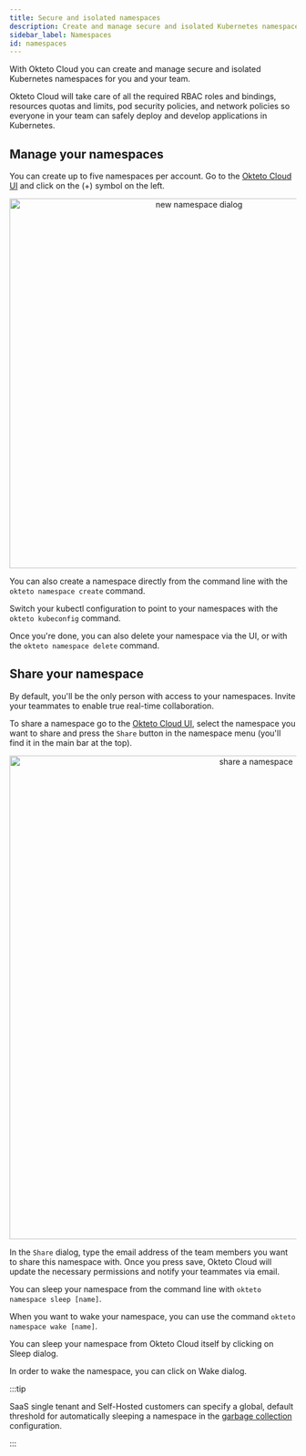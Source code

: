 ```yaml
---
title: Secure and isolated namespaces
description: Create and manage secure and isolated Kubernetes namespaces for you and your team
sidebar_label: Namespaces
id: namespaces
---
```



With Okteto Cloud you can create and manage secure and isolated Kubernetes namespaces for you and your team.

Okteto Cloud will take care of all the required RBAC roles and bindings, resources quotas and limits, pod security policies, and network policies so everyone in your team can safely deploy and develop applications in Kubernetes.

## Manage your namespaces

You can create up to five namespaces per account. Go to the [Okteto Cloud UI](https://cloud.okteto.com/#/?origin=docs) and click on the (+) symbol on the left.

<p align="center"><Image src="/docs/cloud/images/new-dialog.png" alt="new namespace dialog" width="650" /></p>

You can also create a namespace directly from the command line with the `okteto namespace create` command.

Switch your kubectl configuration to point to your namespaces with the `okteto kubeconfig` command.

Once you're done, you can also delete your namespace via the UI, or with the `okteto namespace delete` command.

## Share your namespace

By default, you'll be the only person with access to your namespaces. Invite your teammates to enable true real-time collaboration.

To share a namespace go to the [Okteto Cloud UI](https://cloud.okteto.com/#/?origin=docs), select the namespace you want to share and press the `Share` button in the namespace menu (you'll find it in the main bar at the top).

<p align="center"><Image src="/docs/cloud/images/share.png" alt="share a namespace" width="850" /></p>

In the `Share` dialog, type the email address of the team members you want to share this namespace with. Once you press save, Okteto Cloud will update the necessary permissions and notify your teammates via email.

You can sleep your namespace from the command line with `okteto namespace sleep [name]`.

When you want to wake your namespace, you can use the command `okteto namespace wake [name]`.

You can sleep your namespace from Okteto Cloud itself by clicking on Sleep dialog.

In order to wake the namespace, you can click on Wake dialog.

:::tip

SaaS single tenant and Self-Hosted customers can specify a global, default threshold for automatically sleeping a namespace in the [garbage collection](/self-hosted/administration/configuration.mdx/#gc) configuration.

:::
